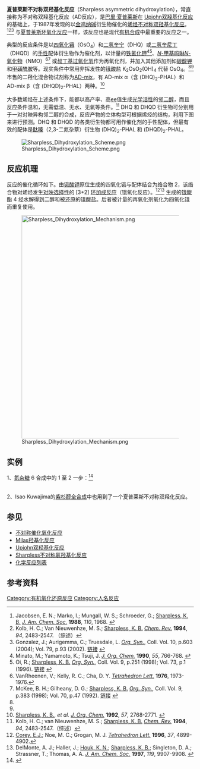 '''夏普莱斯不对称双羟基化反应'''（Sharpless asymmetric dihydroxylation），常直接称为不对称双羟基化反应（AD反应），是[[巴里·夏普莱斯|巴里·夏普莱斯]]在 [[Upjohn双羟基化反应|Upjohn双羟基化反应]]的基础上，于1987年发现的以[[金鸡纳碱|金鸡纳碱]]衍生物催化的[[烯烃|烯烃]][[不对称合成|不对称]][[双羟基化反应|双羟基化反应]]。<ref name="#1">Jacobsen, E. N.; Marko, I.; Mungall, W. S.; Schroeder, G.; [[巴里·夏普莱斯|Sharpless, K. B.]] ''[[J._Am._Chem._Soc.|J. Am. Chem. Soc.]]'' '''1988''', ''110'', 1968. {{DOI|10.1021/ja00214a053}}</ref><ref>Kolb, H. C.; Van Nieuwenhze, M. S.; [[巴里·夏普莱斯|Sharpless, K. B.]] ''[[Chem._Rev.|Chem. Rev.]]'' '''1994''', ''94'', 2483-2547. （综述）{{DOI|10.1021/cr00032a009}}</ref><ref name="#2">Gonzalez, J.; Aurigemma, C.; Truesdale, L. ''[[Org._Syn.|Org. Syn.]]'', Coll. Vol. 10, p.603 (2004); Vol. 79, p.93 (2002). [http://www.orgsyn.org/orgsyn/prep.asp?prep=v79p0093 链接] {{Wayback|url=http://www.orgsyn.org/orgsyn/prep.asp?prep=v79p0093 |date=20100824222105 }}</ref> 与[[夏普莱斯环氧化反应|夏普莱斯环氧化反应]]一样，该反应也是现代[[有机合成|有机合成]]中最重要的反应之一。

典型的反应条件是以[[四氧化锇|四氧化锇]]（OsO<sub>4</sub>）和[[二氢奎宁|二氢奎宁]]（DHQ）或[[二氢奎尼丁|二氢奎尼丁]]（DHQD）的[[手性|手性]]配体衍生物作为催化剂，以计量的[[铁氰化钾|铁氰化钾]]<ref>Minato, M.; Yamamoto, K.; Tsuji, J. ''[[J._Org._Chem.|J. Org. Chem.]]'' '''1990''', ''55'', 766-768. {{DOI|10.1021/jo00289a066}}</ref><ref>Oi, R.; [[巴里·夏普莱斯|Sharpless, K. B.]] ''[[Org._Syn.|Org. Syn.]]'', Coll. Vol. 9, p.251 (1998); Vol. 73, p.1 (1996). [http://www.orgsyn.org/orgsyn/prep.asp?prep=cv9p0251 链接] {{Wayback|url=http://www.orgsyn.org/orgsyn/prep.asp?prep=cv9p0251 |date=20120217103055 }}</ref>、[[N-甲基吗啉N-氧化物|''N''-甲基吗啉''N''-氧化物]]（NMO）<ref>VanRheenen, V.; Kelly, R. C.; Cha, D. Y. ''[[Tetrahedron_Lett.|Tetrahedron Lett.]]'' '''1976''', 1973-1976.</ref><ref>McKee, B. H.; Gilheany, D. G.; [[巴里·夏普莱斯|Sharpless, K. B.]] ''[[Org._Syn.|Org. Syn.]]'', Coll. Vol. 9, p.383 (1998); Vol. 70, p.47 (1992). [http://www.orgsyn.org/orgsyn/prep.asp?prep=cv9p0383 链接] {{Wayback|url=http://www.orgsyn.org/orgsyn/prep.asp?prep=cv9p0383 |date=20080605201447 }}</ref> 或[[叔丁基过氧化氢|叔丁基过氧化氢]]作为再氧化剂，并加入其他添加剂如[[碳酸钾|碳酸钾]]和[[甲磺酰胺|甲磺酰胺]]等。现实条件中常用非挥发性的[[锇酸盐|锇酸盐]] K<sub>2</sub>OsO<sub>2</sub>(OH)<sub>4</sub> 代替 OsO<sub>4</sub>。<ref name="#1"/><ref name="#2"/> 市售的二羟化混合物试剂称为[[AD-mix|AD-mix]]，有 AD-mix α（含 (DHQ)<sub>2</sub>-PHAL）和 AD-mix β（含 (DHQD)<sub>2</sub>-PHAL）两种。<ref>[[巴里·夏普莱斯|Sharpless, K. B.]], ''et al.'' ''[[J._Org._Chem.|J. Org. Chem.]]'' '''1992''', ''57'', 2768-2771. {{DOI|10.1021/jo00036a003}}</ref> 

大多数烯烃在上述条件下，能都以高产率、高[[对映体过量百分数|ee]]值生成[[光学活性|光学活性]]的[[邻二醇|邻二醇]]，而且反应条件温和，无需低温、无水、无氧等条件。<ref>Kolb, H. C.; van Nieuwenhze, M. S.; [[巴里·夏普莱斯|Sharpless, K. B.]] ''[[Chem._Rev.|Chem. Rev.]]'' '''1994''', ''94'', 2483-2547.（综述）{{DOI|10.1021/cr00032a009}}</ref> DHQ 和 DHQD 衍生物可分别用于一对对映异构邻二醇的合成，反应产物的立体构型可根据烯烃的结构，利用下图来进行预测。DHQ 和 DHQD 的各类衍生物都可用作催化剂的手性配体，但最有效的配体是[[酞嗪|酞嗪]]（2,3-二氮杂萘）衍生物 (DHQ)<sub>2</sub>-PHAL 和 (DHQD)<sub>2</sub>-PHAL。

[[File:Sharpless_Dihydroxylation_Scheme.png|thumb]]

== 反应机理 ==
反应的催化循环如下。由[[锇酸钾|锇酸钾]]原位生成的四氧化锇与配体结合为络合物 2，该络合物对烯烃发生[[对映选择性|对映选择性]]的 [3+2] [[环加成反应|环加成反应]]（锇氧化反应）。<ref>[[艾里亚斯·詹姆斯·科里|Corey, E.J.]]; Noe, M. C.; Grogan, M. J. ''[[Tetrahedron_Lett.|Tetrahedron Lett.]]'' '''1996''', ''37'', 4899-4902.</ref><ref>DelMonte, A. J.; Haller, J.; [[Kendall_Houk|Houk, K. N.]]; [[巴里·夏普莱斯|Sharpless, K. B.]]; Singleton, D. A.; Strassner, T.; Thomas, A. A. ''[[J._Am._Chem._Soc.|J. Am. Chem. Soc.]]'' '''1997''', ''119'', 9907-9908. {{DOI|10.1021/ja971650e}}</ref> 生成的[[锇酸|锇酸]]酯 4 经水解得到二醇和被还原的锇酸盐。后者被计量的再氧化剂氧化为四氧化锇而重复使用。

[[File:Sharpless_Dihydroxylation_Mechanism.png|600px]]

== 实例 ==
1、[[氮杂糖|氮杂糖]] 6 合成中的 1 至 2 一步：<ref>{{cite journal en|title=Efficient asymmetric synthesis of an azasugar in water|author=Ulf M. Lindström, Rui Ding, Olle Hidestål|journal=[[Chemical_Communications|Chemical Communications]]|year=2005|volume=13|pages=1773-4}}</ref>



<br />
2、Isao Kuwajima的[[紫杉醇全合成|紫杉醇全合成]]中也用到了一个夏普莱斯不对称双羟化反应。

== 参见 ==
* [[不对称催化氧化反应|不对称催化氧化反应]]
* [[Milas羟基化反应|Milas羟基化反应]]
* [[Upjohn双羟基化反应|Upjohn双羟基化反应]]
* [[Sharpless不对称氨羟基化反应|Sharpless不对称氨羟基化反应]]
* [[化学反应列表|化学反应列表]]

== 参考资料 ==
{{reflist}}

[[Category:有机氧化还原反应|Category:有机氧化还原反应]]
[[Category:人名反应|Category:人名反应]]